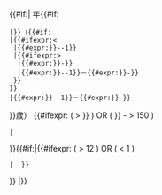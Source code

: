<includeonly>{{#if:{{{1|}}}|<!--
-->{{{1}}}年{{#if:{{{2|}}}
 |{{MONTHNAME|{{{2}}}}}}}（{{#if:{{{2|}}}
 |{{#ifexpr:{{CURRENTMONTH}}<{{{2}}}
  |{{#expr:{{{death-year|{{CURRENTYEAR}}}}}-{{{1}}}-1}}
  |{{#ifexpr:{{CURRENTMONTH}}>{{{2}}}
   |{{#expr:{{{death-year|{{CURRENTYEAR}}}}}-{{{1}}}}}
   |{{#expr:{{{death-year|{{CURRENTYEAR}}}}}-{{{1}}}-1}}－{{#expr:{{{death-year|{{CURRENTYEAR}}}}}-{{{1}}}}}
  }}
 }}
 |{{#expr:{{{death-year|{{CURRENTYEAR}}}}}-{{{1}}}-1}}－{{#expr:{{{death-year|{{CURRENTYEAR}}}}}-{{{1}}}}}
}}歲）<!-- 錯誤檢查： -->{{#ifexpr: ( {{{1}}} > {{{death-year|{{CURRENTYEAR}}}}} ) OR ( {{{death-year|{{CURRENTYEAR}}}}} - {{{1}}} > 150 )
 | &#32;{{error|無效年份}}
}}{{#if:{{{2|}}}|{{#ifexpr: ( {{{2}}} > 12 ) OR ( {{{2}}} < 1 )
 | &#32;{{error|無效月份}}}}
}}<!--
-->|{{error|未指定年份}}}}</includeonly><noinclude>
{{documentation}}
</noinclude>